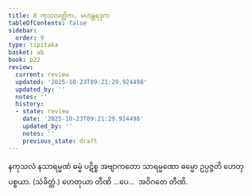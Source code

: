 ```yaml
---
title: 8 ကုသလတ္တိက, မဟန္တရဒုက
tableOfContents: false
sidebar:
  order: 9
type: tipitaka
basket: ab
book: p22
review:
  current: review
  updated: '2025-10-23T09:21:29.924498'
  updated_by: ''
  notes: ''
  history:
  - state: review
    date: '2025-10-23T09:21:29.924498'
    updated_by: ''
    notes: ''
    previous_state: draft
---
```



<ReviewStatus review={frontmatter.review} showDetails={true} />

<HypothesisAnnotation frontmatter={frontmatter} />

<DynamicBreadcrumb />

<Division number="28" book="p22" e="ch" v="40" p="383">

<Paragraph number="65" book="p22">
နကုသလံ နသာရမ္မဏံ ဓမ္မံ ပဋိစ္စ အဗျာကတော သာရမ္မဏော ဓမ္မော ဥပ္ပဇ္ဇတိ ဟေတုပစ္စယာ. (သံခိတ္တံ.)
</Paragraph>

<Paragraph number="66" book="p22">
ဟေတုယာ တီဏိ …ပေ…  အဝိဂတေ တီဏိ.
</Paragraph>
</Division>